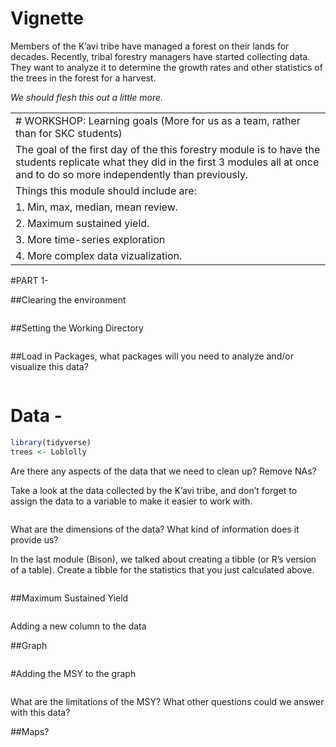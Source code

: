 # Vignette

Members of the K'avi tribe have managed a forest on their lands for decades.
Recently, tribal forestry managers have started collecting data. They want to
analyze it to determine the growth rates and other statistics of the trees in the
forest for a harvest. 

*We should flesh this out a little more.*

--------------------------------------------------------------------------------
# WORKSHOP: Learning goals (More for us as a team, rather than for SKC students)

The goal of the first day of the this forestry module is to have the students replicate what they did in the first 3 modules all at once and to do so more independently than previously. 

Things this module should include are: 

1. Min, max, median, mean review.  

2. Maximum sustained yield. 

3. More time-series exploration

4. More complex data vizualization. 

--------------------------------------------------------------------------------
#PART 1-

##Clearing the environment
```r

```


##Setting the Working Directory
```r

```

##Load in Packages, what packages will you need to analyze and/or visualize 
this data?
```r

```

# Data - 
```r
library(tidyverse)
trees <- Loblolly
```

Are there any aspects of the data that we need to clean up? Remove NAs?


Take a look at the data collected by the K'avi tribe, and don't forget to assign
the data to a variable to make it easier to work with.
```r

```
What are the dimensions of the data? What kind of information does it provide us?

In the last module (Bison), we talked about creating a tibble (or R's version
of a table). Create a tibble for the statistics that you just calculated above.
```r

```


##Maximum Sustained Yield
```r

```

Adding a new column to the data

##Graph
```r

```

#Adding the MSY to the graph
```r

```


What are the limitations of the MSY? What other questions could we answer with 
this data? 

##Maps?
```r

```



